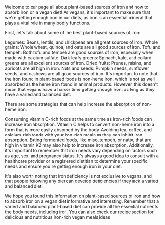 Welcome to our page all about plant-based sources of iron and how to absorb iron on a vegan diet! As vegans, it's important to make sure that we're getting enough iron in our diets, as iron is an essential mineral that plays a vital role in many bodily functions.

First, let's talk about some of the best plant-based sources of iron:

Legumes: Beans, lentils, and chickpeas are all great sources of iron.
Whole grains: Whole wheat, quinoa, and oats are all good sources of iron.
Tofu and tempeh: Both tofu and tempeh are good sources of iron, especially when made with calcium sulfate.
Dark leafy greens: Spinach, kale, and collard greens are all excellent sources of iron.
Dried fruits: Prunes, raisins, and apricots are all high in iron.
Nuts and seeds: Pumpkin seeds, sunflower seeds, and cashews are all good sources of iron.
It's important to note that the iron found in plant-based foods is non-heme iron, which is not as well absorbed as the heme iron found in animal products. However, this doesn't mean that vegans have a harder time getting enough iron, as long as they have a varied and balanced diet.

There are some strategies that can help increase the absorption of non-heme iron:

Consuming vitamin C-rich foods at the same time as iron-rich foods can increase iron absorption. Vitamin C helps to convert non-heme iron into a form that is more easily absorbed by the body.
Avoiding tea, coffee, and calcium-rich foods with your iron-rich meals as they can inhibit iron absorption.
Eating fermented foods, like miso, tempeh, or natto, that are high in vitamin K2 may also help to increase iron absorption.
Additionally, it's important to remember that iron needs vary depending on factors such as age, sex, and pregnancy status. It's always a good idea to consult with a healthcare provider or a registered dietitian to determine your specific needs and ensure you're getting enough iron in your diet.

It's also worth noting that iron deficiency is not exclusive to vegans, and that people following any diet can develop deficiencies if they lack a varied and balanced diet.

We hope you found this information on plant-based sources of iron and how to absorb iron on a vegan diet informative and interesting. Remember that a varied and balanced plant-based diet can provide all the essential nutrients the body needs, including iron. You can also check our recipe section for delicious and nutritious iron-rich vegan meals ideas